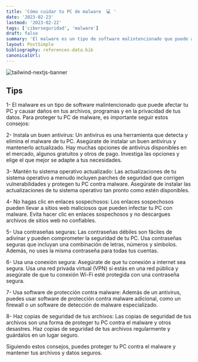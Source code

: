 ```yaml
---
title: 'Cómo cuidar tu PC de malware  💻 '
date: '2023-02-23'
lastmod: '2023-02-22'
tags: ['ciberseguridad', 'malware']
draft: false
summary: 'El malware es un tipo de software malintencionado que puede afectar tu PC y causar daños en tus archivos, programas y en la privacidad de tus datos. Para proteger tu PC de malware ..'
layout: PostSimple
bibliography: references-data.bib
canonicalUrl:
---
```


![tailwind-nextjs-banner](/static/images/cleanpc.jpg)

## Tips

1- El malware es un tipo de software malintencionado que puede afectar tu PC y causar daños en tus archivos, programas y en la privacidad de tus datos. Para proteger tu PC de malware, es importante seguir estos consejos:

2- Instala un buen antivirus: Un antivirus es una herramienta que detecta y elimina el malware de tu PC. Asegúrate de instalar un buen antivirus y mantenerlo actualizado. Hay muchas opciones de antivirus disponibles en el mercado, algunos gratuitos y otros de pago. Investiga las opciones y elige el que mejor se adapte a tus necesidades.

3- Mantén tu sistema operativo actualizado: Las actualizaciones de tu sistema operativo a menudo incluyen parches de seguridad que corrigen vulnerabilidades y protegen tu PC contra malware. Asegúrate de instalar las actualizaciones de tu sistema operativo tan pronto como estén disponibles.

4- No hagas clic en enlaces sospechosos: Los enlaces sospechosos pueden llevar a sitios web maliciosos que pueden infectar tu PC con malware. Evita hacer clic en enlaces sospechosos y no descargues archivos de sitios web no confiables.

5- Usa contraseñas seguras: Las contraseñas débiles son fáciles de adivinar y pueden comprometer la seguridad de tu PC. Usa contraseñas seguras que incluyan una combinación de letras, números y símbolos. Además, no uses la misma contraseña para todas tus cuentas.

6- Usa una conexión segura: Asegúrate de que tu conexión a internet sea segura. Usa una red privada virtual (VPN) si estás en una red pública y asegúrate de que tu conexión Wi-Fi esté protegida con una contraseña segura.

7- Usa software de protección contra malware: Además de un antivirus, puedes usar software de protección contra malware adicional, como un firewall o un software de detección de malware especializado.

8- Haz copias de seguridad de tus archivos: Las copias de seguridad de tus archivos son una forma de proteger tu PC contra el malware y otros desastres. Haz copias de seguridad de tus archivos regularmente y guárdalos en un lugar seguro.

Siguiendo estos consejos, puedes proteger tu PC contra el malware y mantener tus archivos y datos seguros.
